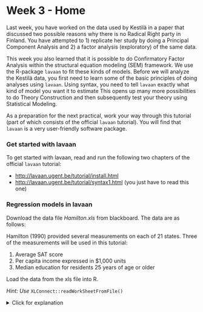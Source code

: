 # Week 3 - Home

Last week, you have worked on the data used by Kestilä in a paper that discussed two possible 
reasons why there is no Radical Right party in Finland. You have attempted to 1) replicate her 
study by doing a Principal Component Analysis and 2) a factor analysis (exploratory) of the same 
data. 

This week you also learned that it is possible to do Confirmatory Factor Analysis within the structural 
equation modeling (SEM) framework.  We use the R-package `lavaan` to fit these kinds of models. 
Before we will analyze the Kestilä data, you first need to learn some of the basic principles of doing 
analyses using `lavaan`. Using syntax, you need to tell `lavaan` exactly 
what kind of model you want it to estimate This opens up many more possibilities to do Theory Construction and then 
subsequently test your theory using Statistical Modeling. 

As a preparation for the next practical, work your way through this tutorial (part of which consists of the official `lavaan` tutorial). You will find that `lavaan` is a very user-friendly software package.

### Get started with lavaan

To get started with lavaan, read and run the following two chapters of the official `lavaan` tutorial:

* [http://lavaan.ugent.be/tutorial/install.html](Installing lavaan)
* [http://lavaan.ugent.be/tutorial/syntax1.html](Lavaan syntax) (you just have to read this one)

### Regression models in lavaan

Download the data file *Hamilton.xls* from blackboard. The data are as follows:

Hamilton (1990) provided several measurements on each of 21 states. Three of the
measurements will be used in this tutorial:

1. Average SAT score
2. Per capita income expressed in $1,000 units
3. Median education for residents 25 years of age or older

Load the data from the xls file into R.

*Hint: Use* `XLConnect::readWorkSheetFromFile()`

<details>
  <summary>Click for explanation</summary>
```r
library(XLConnect)
df <- readWorksheetFromFile("Hamilton.xls", 1)
```
\details

### Conceptual model

The following path diagram shows a model for these data:

![](AMOS_path.png)

This is a simple regression model where one observed variable, SAT, is predicted as a
linear combination of the other two observed variables, Education and Income. As with
nearly all empirical data, the prediction will not be perfect. The variable Other
represents variables other than Education and Income that affect SAT.
Each single-headed arrow represents a regression weight. The number 1 in the
figure specifies that Other must have a weight of 1 in the prediction of SAT. This constraint is imposed by default in `lavaan`.

### Lavaan syntax

Based on the `lavaan` tutorial, write down (just as text) the model syntax that describes the model in the picture. How many regressions are there? How many covariances?

<details>
  <summary>Click for explanation</summary>
The syntax for this model is:

```r
"AT ~ Income + Education
Income ~~ Education"
```

Or, equivalently:

```r
"AT ~ Income 
AT ~ Education
Income ~~ Education"
```

This syntax specifies two regression equations and one covariance. However, three more parameters are included by lavaan per default:

1. The **residual** (unexplained) variance in SAT
2. The variance of Income
3. The variance of Education

So, strictly speaking, if you don't want to rely on the default settings, the syntax would be:

```r
"SAT ~ Income + Education
Income ~~ Education
SAT~~SAT
Income~~Income
Education~~Education"
```
\details


### Performing the analysis

In `lavaan`, models are fit using the `sem()` function. Run the command `?sem` to open the help file for this function. Try to figure out how to take the syntax you wrote for the previous question, and fit it to the Hamilton data.

<details>
  <summary>Click for explanation</summary>

```r
# Load the lavaan package
library(lavaan)
# Fit the model to df, and store the result in an object called 'fit'
fit <- sem(model = "SAT ~ Income + Education
                    Income ~~ Education",
           data = df)
```
\details

### Viewing the output

Most of the relevant output of a `lavaan` analysis can be extracted using the `summary()` function. Get a summary for the analysis now. Do either of the predictors have a significant effect on SA? By specifying the option `rsquare = TRUE` in the `summary()` function, you can additionally get squared multiple correlations for the dependent variables.

<details>
  <summary>Click for explanation</summary>

```r
summary(fit, rsquare = TRUE)
```
\details


### Plotting the output

The package `semPlot` can automatically plot simple SEM models, like path models and CFA models. To visualize this SEM model, install the semPlot package, and use the function `semPaths`:

```r
install.packages("semPlot")
library(semPlot)
semPaths(fit)
```
```r
library(semPlot)
semPaths(fit)
```

The default plot can be improved upon, for example, by plotting the parameter estimates onto the paths, and rotating it to match our initial conceptual model at the start of this tutorial:

```r
semPaths(fit, whatLabels = "est", rotation = 2)
```
